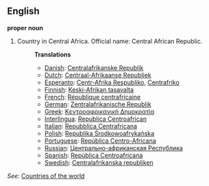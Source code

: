 ==English==

'''proper noun'''

# Country in Central Africa. Official name: Central African Republic.
#:'''Translations'''
#:*[[Danish]]: [[Centralafrikanske Republik]]
#:*[[Dutch]]: [[Centraal-Afrikaanse Republiek]]
#:*[[Esperanto]]: [[Centr-Afrika Respubliko]], [[Centrafriko]]
#:*[[Finnish]]: [[Keski-Afrikan tasavalta]]
#:*[[French]]: [[République centrafricaine]]
#:*[[German]]: [[Zentralafrikanische Republik]]
#:*[[Greek]]: [[Κεντροαφρικανική Δημοκρατία]]
#:*[[Interlingua]]: [[Republica Centroafrican]]
#:*[[Italian]]: [[Repubblica Centrafricana]]
#:*[[Polish]]: [[Republika Środkowoafrykańska]]
#:*[[Portuguese]]: [[República Centro-Africana]]
#:*[[Russian]]: [[Центрально-африканская Республика]]
#:*[[Spanish]]: [[República Centroafricana]]
#:*[[Swedish]]: [[Centralafrikanska republiken]]

''See'': [[Countries of the world]]